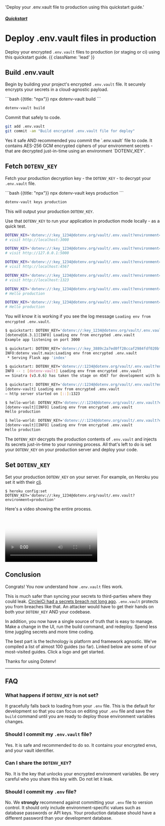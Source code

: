 


  'Deploy your .env.vault file to production using this quickstart guide.'

##### [Quickstart](/docs/quickstart)
# Deploy .env.vault files in production

Deploy your encrypted `.env.vault` files to production (or staging or ci) using this quickstart guide. {{ className: 'lead' }}

<div className="not-prose grid grid-flow-col auto-cols-max gap-x-6 gap-y-10">
  <a href="/docs/languages/nodejs"><NodeIcon className="h-9 w-9 text-[#339933]"/></a>
  <a href="/docs/languages/python"><PythonIcon className="h-9 w-9 text-[#3776AB]"/></a>
  <a href="/docs/languages/ruby"><RubyIcon className="h-9 w-9 text-[#CC342D]"/></a>
  <a href="/docs/languages/go"><GoIcon className="h-10 w-10 text-[#00ADD8]"/></a>
  <a href="/docs/languages/php"><PhpIcon className="h-10 w-10 text-[#777BB4]"/></a>
  <a href="/docs/languages/rust"><RustIcon className="h-10 w-10 text-[#000000] dark:invert"/></a>
</div>

## Build .env.vault

Begin by building your project's encrypted `.env.vault` file. It securely encrypts your secrets in a cloud-agnostic payload.

<CodeGroup>
```bash {{title: "npx"}}
npx dotenv-vault build
```

```bash {{title: "Homebrew"}}
dotenv-vault build
```
</CodeGroup>

Commit that safely to code.

```bash
git add .env.vault
git commit -am "Build encrypted .env.vault file for deploy"
```

<Note>
  Yes it safe AND recommended you commit the `.env.vault` file to code. It contains AES-256 GCM encrypted ciphers of your environment secrets - that are decrypted just-in-time using an environment `DOTENV_KEY`.
</Note>

## Fetch `DOTENV_KEY`

Fetch your production decryption key - the `DOTENV_KEY` - to decrypt your `.env.vault` file.

<CodeGroup>
```bash {{title: "npx"}}
npx dotenv-vault keys production
```

```bash {{title: "Homebrew"}}
dotenv-vault keys production
```
</CodeGroup>

This will output your production `DOTENV_KEY`.

Use that `DOTENV_KEY` to run your application in production mode locally - as a quick test.

<CodeGroup>

```bash {{ title: "Node.js" }}
DOTENV_KEY='dotenv://:key_1234@dotenv.org/vault/.env.vault?environment=production' node index.js
# visit http://localhost:3000
```

```bash {{ title: "Python" }}
DOTENV_KEY='dotenv://:key_1234@dotenv.org/vault/.env.vault?environment=production' flask --app index run
# visit http://127.0.0.1:5000
```

```bash {{ title: "Ruby" }}
DOTENV_KEY='dotenv://:key_1234@dotenv.org/vault/.env.vault?environment=production' ruby index.rb
# visit http://localhost:4567
```

```bash {{ title: "Go" }}
DOTENV_KEY='dotenv://:key_1234@dotenv.org/vault/.env.vault?environment=production' go run index.go
# visit http://localhost:1323
```

```bash {{ title: "PHP" }}
DOTENV_KEY='dotenv://:key_1234@dotenv.org/vault/.env.vault?environment=production' php index.php
# Hello production
```

```bash {{ title: "Rust" }}
DOTENV_KEY='dotenv://:key_1234@dotenv.org/vault/.env.vault?environment=production' cargo run
# Hello production
```

</CodeGroup>

<ScreenshotBrowser url='/assets/img/docs/hello-production.png'/>

You will know it is working if you see the log message `Loading env from encrypted .env.vault`.

<CodeGroup>

```bash {{ title: "Node.js" }}
$ quickstart: DOTENV_KEY='dotenv://:key_1234@dotenv.org/vault/.env.vault?environment=production' node index.js
[dotenv@16.3.1][INFO] Loading env from encrypted .env.vault
Example app listening on port 3000
```

```bash {{ title: "Python" }}
$ quickstart: DOTENV_KEY='dotenv://:key_3889c2a7ed0ff28ccaf2984fdf020bf0e4a702ecfd2e0c00a129f838b0cb4e71@dotenv.org/vault/.env.vault?environment=production' flask --app index run
INFO:dotenv_vault.main:Loading env from encrypted .env.vault
 * Serving Flask app 'index'
```

```bash {{ title: "Ruby" }}
$ quickstart: DOTENV_KEY='dotenv://:1234@dotenv.org/vault/.env.vault?environment=production' ruby index.rb
INFO -- : [dotenv-vault] Loading env from encrypted .env.vault
== Sinatra (v3.0.6) has taken the stage on 4567 for development with backup from Puma
```

```bash {{ title: "Go" }}
$ quickstart: DOTENV_KEY='dotenv://:1234@dotenv.org/vault/.env.vault?environment=production' go run index.go
[dotenv-vault] Loading env from encrypted .env.vault
⇨ http server started on [::]:1323
```

```bash {{ title: "PHP" }}
$ hello-world: DOTENV_KEY='dotenv://:1234@dotenv.org/vault/.env.vault?environment=production' php index.phhp
[dotenv-vault][INFO] Loading env from encrypted .env.vault
Hello production
```

```bash {{ title: "Rust" }}
$ hello-world: DOTENV_KEY='dotenv://:1234@dotenv.org/vault/.env.vault?environment=production' cargo run
[dotenv-vault][INFO] Loading env from encrypted .env.vault
Hello production
```

</CodeGroup>

The `DOTENV_KEY` decrypts the production contents of `.env.vault` and injects its secrets just-in-time to your running process. All that's left to do is set your `DOTENV_KEY` on your production server and deploy your code.

## Set `DOTENV_KEY`

Set your production `DOTENV_KEY` on your server. For example, on Heroku you set it with their [cli](https://devcenter.heroku.com/articles/heroku-cli).

```shell
$ heroku config:set DOTENV_KEY='dotenv://:key_1234@dotenv.org/vault/.env.vault?environment=production'
```

Here's a video showing the entire process.

<Video poster='/assets/img/cloudinary/deploy-encrypted-vault_shdiav.gif'
  mp4='/assets/img/cloudinary/deploy-encrypted-vault_shdiav.mp4'
  webm='/assets/img/cloudinary/deploy-encrypted-vault_shdiav.webm'/>

## Conclusion

Congrats! You now understand how `.env.vault` files work.

This is much safer than syncing your secrets to third-parties where they could leak. [CircleiCi had a secrets breach not long ago](https://techcrunch.com/2023/01/05/circleci-breach/). `.env.vault` protects you from breaches like that. An attacker would have to get their hands on both your `DOTENV_KEY` AND your codebase.

In addition, you now have a single source of truth that is easy to manage. Make a change in the UI, run the build command, and redeploy. Spend less time juggling secrets and more time coding.

The best part is the technology is platform and framework agnostic. We've compiled a list of almost 100 guides (so far). Linked below are some of our most-visited guides. Click a logo and get started.

<div className="not-prose grid grid-flow-col auto-cols-max gap-x-6 gap-y-10">
  <a href="/docs/languages/nodejs"><NodeIcon className="h-9 w-9 text-[#339933]"/></a>
  <a href="/docs/languages/python"><PythonIcon className="h-9 w-9 text-[#3776AB]"/></a>
  <a href="/docs/languages/ruby"><RubyIcon className="h-9 w-9 text-[#CC342D]"/></a>
  <a href="/docs/languages/go"><GoIcon className="h-10 w-10 text-[#00ADD8]"/></a>
  <a href="/docs/languages/php"><PhpIcon className="h-10 w-10 text-[#777BB4]"/></a>
  <a href="/docs/languages/rust"><RustIcon className="h-10 w-10 text-[#000000] dark:invert"/></a>
  <a href="/docs/frameworks/express"><ExpressIcon className="h-9 w-9 text-[#000000] dark:invert"/></a>
  <a href="/docs/frameworks/nextjs"><NextIcon className="h-9 w-9 text-[#000000] dark:invert"/></a>
  <a href="/docs/languages/nodejs/github-actions"><GitHubIcon className="h-9 w-9 text-[#181717] dark:invert"/></a>
  <a href="/docs/languages/nodejs/docker"><DockerIcon className="h-9 w-9 text-[#2496ED]"/></a>
  <a href="/docs/platforms/vercel"><VercelIcon className="h-9 w-9 text-[#000000] dark:invert"/></a>
  <a href="/docs/languages/nodejs/gitlab-ci"><GitlabIcon className="h-9 w-9 text-[#FC6D26]"/></a>
</div>

Thanks for using Dotenv!

---

## FAQ

### What happens if `DOTENV_KEY` is not set?

It gracefully falls back to loading from your `.env` file. This is the default for development so that you can focus on editing your `.env` file and save the `build` command until you are ready to deploy those environment variables changes.

### Should I commit my `.env.vault` file?

Yes. It is safe and recommended to do so. It contains your encrypted envs, and your vault identifier.

### Can I share the `DOTENV_KEY`?

No. It is the key that unlocks your encrypted environment variables. Be very careful who you share this key with. Do not let it leak.

### Should I commit my `.env` file?

No. We **strongly** recommend against committing your `.env` file to version control. It should only include environment-specific values such as database passwords or API keys. Your production database should have a different password than your development database.


